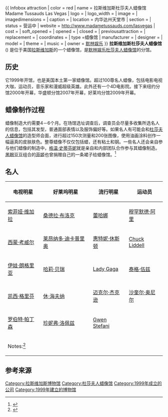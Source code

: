 {{ Infobox attraction
| color               = red
| name                = 拉斯维加斯杜莎夫人蜡像馆<br>Madame Tussauds Las Vegas
| logo                = <!-- 檔案不存在 File:Madame_Tussauds_Las_Vegas_logo.jpg -->
| logo_width          = 
| image               = 
| imagedimensions     = 
| caption             = 
| location            = 内华达州天堂市
| section             = 
| status              = 营运中
| website             = http://www.madametussauds.com/lasvegas
| cost                = 
| soft_opened         = 
| opened              = {{Start date|1999}}
| closed              = 
| previousattraction  = 
| replacement         = 
| coordinates         = 
| type                =蜡像馆
| manufacturer        = 
| designer            = 
| model               = 
| theme               = 
| music               = 
| owner               = [[默林娱乐|默林娱乐]]
}}
'''拉斯维加斯杜莎夫人蜡像馆''' ({{lang-en|Madame Tussauds Las Vegas}}) 是位于美国[[拉斯维加斯|拉斯维加斯]]的一个蜡像馆，是[[默林娱乐|默林娱乐]][[杜莎夫人蜡像馆|杜莎夫人蜡像馆]]的分馆。

== 历史 ==
它1999年开馆，也是美国本土第一家蜡像馆。超过100尊名人蜡像，包括电影电视大咖，运动员，音乐家和漫威超级英雄。此外还有一个4D电影院。接下来纽约分馆2000年开幕，华盛顿分馆2007年开幕，好莱坞分馆2009年开幕。

== 蜡像制作过程 ==
蜡像制造大约需要4－6个月。在场馆选址调查后，调查员会尽量多收集所选名人的信息，包括其发型，普通面部表情以及服饰偏好等。如果名人有可能会和[[杜莎夫人蜡像馆|杜莎夫人蜡像馆]]的造型师会面，进行超过150次测量和200张图像，使用油画涂料创作一幅逼真的皮肤肤色。整尊蜡像不仅仅包括蜡，还有粘土和钢。一些名人还会亲自参与他们蜡像的制造中，[[格温·史蒂芬妮|格温·史蒂芬妮]]就是亲自和内部团队合作参与其蜡像制造。[[黑眼豆豆|黑眼豆豆]]组合的[[菲姬|菲姬]]也曾捐赠自己的一条裙子给蜡像馆。<ref>{{Cite web |url=http://www.vegas.com/attractions/on-the-strip/venetian-madame-tussauds/ |title=存档副本 |accessdate=2016-10-15 |archive-date=2016-12-21 |archive-url=https://web.archive.org/web/20161221150605/https://www.vegas.com/attractions/on-the-strip/venetian-madame-tussauds/ |dead-url=no }}</ref>

==名人==
{| class="wikitable"
|-
! 电视明星 !! 好莱坞明星 !! 流行明星 !! 运动员
|-
| [[索菲娅·维加拉|索菲娅·维加拉]] || [[桑德拉·布洛克|桑德拉·布洛克]] || [[蕾哈娜|蕾哈娜]] || [[穆罕默德·阿里|穆罕默德·阿里]] 
|-
| [[西蒙·考威尔|西蒙·考威尔]] || [[莱昂纳多·迪卡普里奥|莱昂纳多·迪卡普里奥]] || [[惠特妮·休斯顿|惠特妮·休斯顿]] || [[Chuck_Liddell|Chuck Liddell]]
|-
| [[伊娃·朗格里亚|伊娃·朗格里亚]] || [[哈莉·贝瑞|哈莉·贝瑞]] || [[Lady_Gaga|Lady Gaga]] || [[泰格·伍兹|泰格·伍兹]]
|-
| [[凯西·格里芬|凯西·格里芬]] || [[休·海夫纳|休·海夫纳]] || [[迈克尔·杰克逊|迈克尔·杰克逊]] || [[沙奎尔·奥尼尔|沙奎尔·奥尼尔]]
|-
| [[罗伯特·帕丁森|罗伯特·帕丁森]] || [[珍妮弗·洛佩兹|珍妮弗·洛佩兹]] || [[Gwen_Stefani|Gwen Stefani]] ||
|-
!colspan="5"| Notes:<ref>{{Cite web |url=https://www.madametussauds.com/NewYork/OurFigures/Default.aspx |title=存档副本 |accessdate=2016-10-15 |archive-date=2015-10-04 |archive-url=https://web.archive.org/web/20151004145437/https://www.madametussauds.com/NewYork/OurFigures/Default.aspx |dead-url=no }}</ref>
|}

==参考来源==
{{Reflist}}

{{默林娱乐}}
{{Authority control}}
[[Category:拉斯维加斯博物馆|Category:拉斯维加斯博物馆]]
[[Category:杜莎夫人蜡像馆|Category:杜莎夫人蜡像馆]]
[[Category:1999年成立的公司|Category:1999年成立的公司]]
[[Category:1999年建立的博物馆|Category:1999年建立的博物馆]]